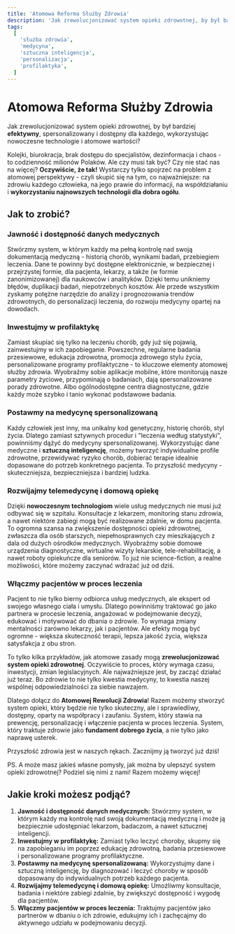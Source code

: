 ```yaml
---
title: 'Atomowa Reforma Służby Zdrowia'
description: 'Jak zrewolucjonizować system opieki zdrowotnej, by był bardziej efektywny, spersonalizowany i dostępny dla każdego, wykorzystując nowoczesne technologie i atomowe wartości?'
tags:
  [
    'służba zdrowia',
    'medycyna',
    'sztuczna inteligencja',
    'personalizacja',
    'profilaktyka',
  ]
---
```


# Atomowa Reforma Służby Zdrowia

Jak zrewolucjonizować system opieki zdrowotnej, by był bardziej **efektywny**, spersonalizowany i dostępny dla każdego, wykorzystując nowoczesne technologie i atomowe wartości?

Kolejki, biurokracja, brak dostępu do specjalistów, dezinformacja i chaos - to codzienność milionów Polaków. Ale czy musi tak być? Czy nie stać nas na więcej? **Oczywiście, że tak!** Wystarczy tylko spojrzeć na problem z atomowej perspektywy - czyli skupić się na tym, co najważniejsze: na zdrowiu każdego człowieka, na jego prawie do informacji, na współdziałaniu i **wykorzystaniu najnowszych technologii dla dobra ogółu**.

## Jak to zrobić?

### Jawność i dostępność danych medycznych

Stwórzmy system, w którym każdy ma pełną kontrolę nad swoją dokumentacją medyczną - historią chorób, wynikami badań, przebiegiem leczenia. Dane te powinny być dostępne elektronicznie, w bezpiecznej i przejrzystej formie, dla pacjenta, lekarzy, a także (w formie zanonimizowanej) dla naukowców i analityków. Dzięki temu unikniemy błędów, duplikacji badań, niepotrzebnych kosztów. Ale przede wszystkim zyskamy potężne narzędzie do analizy i prognozowania trendów zdrowotnych, do personalizacji leczenia, do rozwoju medycyny opartej na dowodach.

### Inwestujmy w profilaktykę

Zamiast skupiać się tylko na leczeniu chorób, gdy już się pojawią, zainwestujmy w ich zapobieganie. Powszechne, regularne badania przesiewowe, edukacja zdrowotna, promocja zdrowego stylu życia, personalizowane programy profilaktyczne - to kluczowe elementy atomowej służby zdrowia. Wyobraźmy sobie aplikacje mobilne, które monitorują nasze parametry życiowe, przypominają o badaniach, dają spersonalizowane porady zdrowotne. Albo ogólnodostępne centra diagnostyczne, gdzie każdy może szybko i tanio wykonać podstawowe badania.

### Postawmy na medycynę spersonalizowaną

Każdy człowiek jest inny, ma unikalny kod genetyczny, historię chorób, styl życia. Dlatego zamiast sztywnych procedur i "leczenia według statystyki", powinniśmy dążyć do medycyny spersonalizowanej. Wykorzystując dane medyczne i **sztuczną inteligencję**, możemy tworzyć indywidualne profile zdrowotne, przewidywać ryzyko chorób, dobierać terapie idealnie dopasowane do potrzeb konkretnego pacjenta. To przyszłość medycyny - skuteczniejsza, bezpieczniejsza i bardziej ludzka.

### Rozwijajmy telemedycynę i domową opiekę

Dzięki **nowoczesnym technologiom** wiele usług medycznych nie musi już odbywać się w szpitalu. Konsultacje z lekarzem, monitoring stanu zdrowia, a nawet niektóre zabiegi mogą być realizowane zdalnie, w domu pacjenta. To ogromna szansa na zwiększenie dostępności opieki zdrowotnej, zwłaszcza dla osób starszych, niepełnosprawnych czy mieszkających z dala od dużych ośrodków medycznych. Wyobraźmy sobie domowe urządzenia diagnostyczne, wirtualne wizyty lekarskie, tele-rehabilitację, a nawet roboty opiekuńcze dla seniorów. To już nie science-fiction, a realne możliwości, które możemy zaczynać wdrażać już od dziś.

### Włączmy pacjentów w proces leczenia

Pacjent to nie tylko bierny odbiorca usług medycznych, ale ekspert od swojego własnego ciała i umysłu. Dlatego powinniśmy traktować go jako partnera w procesie leczenia, angażować w podejmowanie decyzji, edukować i motywować do dbania o zdrowie. To wymaga zmiany mentalności zarówno lekarzy, jak i pacjentów. Ale efekty mogą być ogromne - większa skuteczność terapii, lepsza jakość życia, większa satysfakcja z obu stron.

To tylko kilka przykładów, jak atomowe zasady mogą **zrewolucjonizować system opieki zdrowotnej**. Oczywiście to proces, który wymaga czasu, inwestycji, zmian legislacyjnych. Ale najważniejsze jest, by zacząć działać już teraz. Bo zdrowie to nie tylko kwestia medycyny, to kwestia naszej wspólnej odpowiedzialności za siebie nawzajem.

Dlatego dołącz do **Atomowej Rewolucji Zdrowia**! Razem możemy stworzyć system opieki, który będzie nie tylko skuteczny, ale i sprawiedliwy, dostępny, oparty na współpracy i zaufaniu. System, który stawia na prewencję, personalizację i włączenie pacjenta w proces leczenia. System, który traktuje zdrowie jako **fundament dobrego życia**, a nie tylko jako naprawę usterek.

Przyszłość zdrowia jest w naszych rękach. Zacznijmy ją tworzyć już dziś!

PS. A może masz jakieś własne pomysły, jak można by ulepszyć system opieki zdrowotnej? Podziel się nimi z nami! Razem możemy więcej!

## Jakie kroki możesz podjąć?

1. **Jawność i dostępność danych medycznych:** Stwórzmy system, w którym każdy ma kontrolę nad swoją dokumentacją medyczną i może ją bezpiecznie udostępniać lekarzom, badaczom, a nawet sztucznej inteligencji.
2. **Inwestujmy w profilaktykę:** Zamiast tylko leczyć choroby, skupmy się na zapobieganiu im poprzez edukację zdrowotną, badania przesiewowe i personalizowane programy profilaktyczne.
3. **Postawmy na medycynę spersonalizowaną:** Wykorzystujmy dane i sztuczną inteligencję, by diagnozować i leczyć choroby w sposób dopasowany do indywidualnych potrzeb każdego pacjenta.
4. **Rozwijajmy telemedycynę i domową opiekę:** Umożliwmy konsultacje, badania i niektóre zabiegi zdalnie, by zwiększyć dostępność i wygodę dla pacjentów.
5. **Włączmy pacjentów w proces leczenia:** Traktujmy pacjentów jako partnerów w dbaniu o ich zdrowie, edukujmy ich i zachęcajmy do aktywnego udziału w podejmowaniu decyzji.
